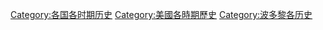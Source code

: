 [[Category:各国各时期历史|Category:各国各时期历史]]
[[Category:美國各時期歷史|Category:美國各時期歷史]]
[[Category:波多黎各历史|Category:波多黎各历史]]